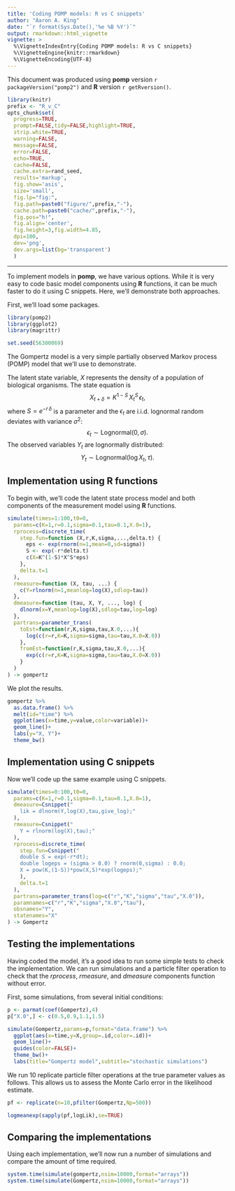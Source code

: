 ```yaml
---
title: 'Coding POMP models: R vs C snippets'
author: "Aaron A. King"
date: "`r format(Sys.Date(),'%e %B %Y')`"
output: rmarkdown::html_vignette
vignette: >
  %\VignetteIndexEntry{Coding POMP models: R vs C snippets}
  %\VignetteEngine{knitr::rmarkdown}
  %\VignetteEncoding{UTF-8}
---
```


This document was produced using **pomp** version `r packageVersion("pomp2")` and **R** version `r getRversion()`.

```r
library(knitr)
prefix <- "R_v_C"
opts_chunk$set(
  progress=TRUE,
  prompt=FALSE,tidy=FALSE,highlight=TRUE,
  strip.white=TRUE,
  warning=FALSE,
  message=FALSE,
  error=FALSE,
  echo=TRUE,
  cache=FALSE,
  cache.extra=rand_seed,
  results='markup',
  fig.show='asis',
  size='small',
  fig.lp="fig:",
  fig.path=paste0("figure/",prefix,"-"),
  cache.path=paste0("cache/",prefix,"-"),
  fig.pos="h!",
  fig.align='center',
  fig.height=3,fig.width=4.85,
  dpi=100,
  dev='png',
  dev.args=list(bg='transparent')
  )
```

--------------------------------------------------------

To implement models in **pomp**, we have various options.
While it is very easy to code basic model components using **R** functions, it can be much faster to do it using C snippets.
Here, we'll demonstrate both approaches.

First, we'll load some packages.

```r
library(pomp2)
library(ggplot2)
library(magrittr)
```

```r
set.seed(56300069)
```

The Gompertz model is a very simple partially observed Markov process (POMP) model that we'll use to demonstrate.

The latent state variable, $X$ represents the density of a population of biological organisms.
The state equation is
$$X_{t+\delta} = K^{1-S}\,X_{t}^S\,\epsilon_{t},$$
where $S=e^{-r\,\delta}$ is a parameter and the $\epsilon_t$ are i.i.d. lognormal random deviates with variance $\sigma^2$:
$$\epsilon_t \sim \mathrm{Lognormal}(0,\sigma).$$
The observed variables $Y_t$ are lognormally distributed:
$$Y_t \sim\mathrm{Lognormal}(\log{X_t},\tau).$$

## Implementation using **R** functions

To begin with, we'll code the latent state process model and both components of the measurement model using **R** functions.

```r
simulate(times=1:100,t0=0,
  params=c(K=1,r=0.1,sigma=0.1,tau=0.1,X.0=1),
  rprocess=discrete_time(
    step.fun=function (X,r,K,sigma,...,delta.t) {
      eps <- exp(rnorm(n=1,mean=0,sd=sigma))
      S <- exp(-r*delta.t)
      c(X=K^(1-S)*X^S*eps)
    },
    delta.t=1 
  ),
  rmeasure=function (X, tau, ...) {
    c(Y=rlnorm(n=1,meanlog=log(X),sdlog=tau))
  },
  dmeasure=function (tau, X, Y, ..., log) {
    dlnorm(x=Y,meanlog=log(X),sdlog=tau,log=log)
  },
  partrans=parameter_trans(
    toEst=function(r,K,sigma,tau,X.0,...){
      log(c(r=r,K=K,sigma=sigma,tau=tau,X.0=X.0))
    },
    fromEst=function(r,K,sigma,tau,X.0,...){
      exp(c(r=r,K=K,sigma=sigma,tau=tau,X.0=X.0))
    }
  )
) -> gompertz
```

We plot the results.

```r
gompertz %>%
  as.data.frame() %>%
  melt(id="time") %>%
  ggplot(aes(x=time,y=value,color=variable))+
  geom_line()+
  labs(y="X, Y")+
  theme_bw()
```


## Implementation using C snippets

Now we'll code up the same example using C snippets.

```r
simulate(times=0:100,t0=0,
  params=c(K=1,r=0.1,sigma=0.1,tau=0.1,X.0=1),
  dmeasure=Csnippet("
    lik = dlnorm(Y,log(X),tau,give_log);"
  ),
  rmeasure=Csnippet("
    Y = rlnorm(log(X),tau);"
  ),
  rprocess=discrete_time(
    step.fun=Csnippet("
    double S = exp(-r*dt);
    double logeps = (sigma > 0.0) ? rnorm(0,sigma) : 0.0;
    X = pow(K,(1-S))*pow(X,S)*exp(logeps);"
    ),
    delta.t=1
  ),
  partrans=parameter_trans(log=c("r","K","sigma","tau","X.0")),
  paramnames=c("r","K","sigma","X.0","tau"),
  obsnames="Y",
  statenames="X"
) -> Gompertz
```

## Testing the implementations

Having coded the model, it's a good idea to run some simple tests to check the implementation.
We can run simulations and a particle filter operation to check that the *rprocess*, *rmeasure*, and *dmeasure* components function without error.

First, some simulations, from several initial conditions:
```r
p <- parmat(coef(Gompertz),4)
p["X.0",] <- c(0.5,0.9,1.1,1.5)
```

```r
simulate(Gompertz,params=p,format="data.frame") %>%
  ggplot(aes(x=time,y=X,group=.id,color=.id))+
  geom_line()+
  guides(color=FALSE)+
  theme_bw()+
  labs(title="Gompertz model",subtitle="stochastic simulations")
```

We run 10 replicate particle filter operations at the true parameter values as follows.
This allows us to assess the Monte Carlo error in the likelihood estimate.

```r
pf <- replicate(n=10,pfilter(Gompertz,Np=500))

logmeanexp(sapply(pf,logLik),se=TRUE)
```

## Comparing the implementations

Using each implementation, we'll now run a number of simulations and compare the amount of time required.

```r
system.time(simulate(gompertz,nsim=10000,format="arrays"))
system.time(simulate(Gompertz,nsim=10000,format="arrays"))
```
